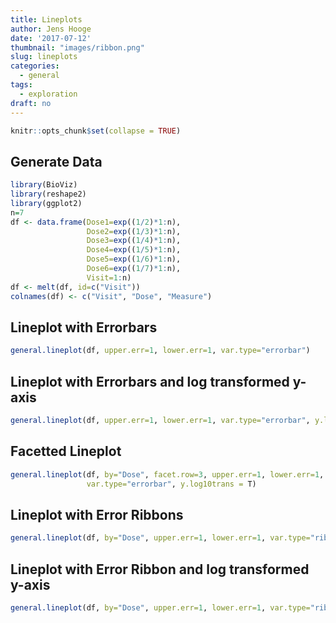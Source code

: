 ```yaml
---
title: Lineplots
author: Jens Hooge
date: '2017-07-12'
thumbnail: "images/ribbon.png"
slug: lineplots
categories:
  - general
tags:
  - exploration
draft: no
---
```


```r
knitr::opts_chunk$set(collapse = TRUE)
```

## Generate Data
```r
library(BioViz)
library(reshape2)
library(ggplot2)
n=7
df <- data.frame(Dose1=exp((1/2)*1:n),
                 Dose2=exp((1/3)*1:n),
                 Dose3=exp((1/4)*1:n),
                 Dose4=exp((1/5)*1:n),
                 Dose5=exp((1/6)*1:n),
                 Dose6=exp((1/7)*1:n),
                 Visit=1:n)
df <- melt(df, id=c("Visit"))
colnames(df) <- c("Visit", "Dose", "Measure") 
```

## Lineplot with Errorbars
```r
general.lineplot(df, upper.err=1, lower.err=1, var.type="errorbar")
```

## Lineplot with Errorbars and log transformed y-axis
```r
general.lineplot(df, upper.err=1, lower.err=1, var.type="errorbar", y.log10trans = T)
```

## Facetted Lineplot
```r
general.lineplot(df, by="Dose", facet.row=3, upper.err=1, lower.err=1,
                 var.type="errorbar", y.log10trans = T)
```

## Lineplot with Error Ribbons
```r
general.lineplot(df, by="Dose", upper.err=1, lower.err=1, var.type="ribbon")
```

## Lineplot with Error Ribbon and log transformed y-axis
```r
general.lineplot(df, by="Dose", upper.err=1, lower.err=1, var.type="ribbon", y.log10trans = T)
```
